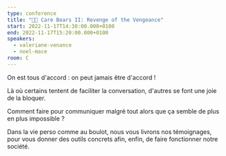 ```yaml
---
type: conference
title: "🧸💖 Care Bears II: Revenge of the Vengeance"
start: 2022-11-17T14:30:00.000+0100
end: 2022-11-17T15:20:00.000+0100
speakers:
  - valeriane-venance
  - noel-mace
room: C
---
```


On est tous d'accord : on peut jamais être d'accord !

Là où certains tentent de faciliter la conversation, d'autres se font une joie
de la bloquer.

Comment faire pour communiquer malgré tout alors que ça semble de plus en plus
impossible&nbsp;?

Dans la vie perso comme au boulot, nous vous livrons nos témoignages, pour vous
donner des outils concrets afin, enfin, de faire fonctionner notre société.
